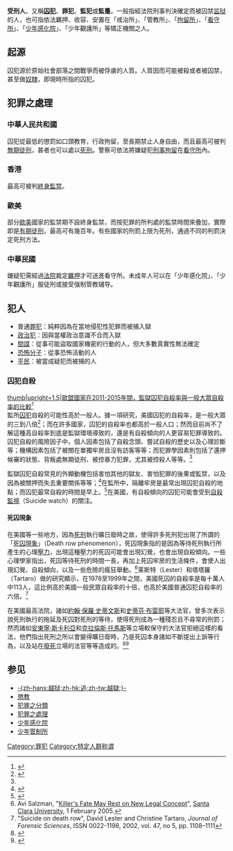 {{article issues|
{{copyedit|time=2010-09-29T03:31:24+00:00}}
{{disputed|time=2010-09-29T03:31:24+00:00}}

}}
{{merge|囚犯}}
{{legal}}
'''受刑人'''，又稱'''[[囚犯|囚犯]]'''、'''罪犯'''、'''監犯'''或'''監躉'''，一般指經法院刑事判決確定而被囚禁[[监狱|监狱]]的人，也可指依法羈押、收容、安置在「戒治所」、「管教所」、「[[拘留所|拘留所]]」、「[[看守所|看守所]]」、「[[少年感化院|少年感化院]]」、「少年觀護所」等矯正機關之人。

==起源==
囚犯源於原始社會部落之間戰爭而被俘虜的人質。人質因而可能被殺或者被囚禁，甚至做[[奴隸|奴隸]]，即現時所指的囚犯。

==犯罪之處理==
=== 中華人民共和國 ===
囚犯從最低的懲罰如口頭教育，行政拘留，至長期禁止人身自由，而且最高可被判[[無期徒刑|無期徒刑]]，甚者也可以處以[[死刑|死刑]]。警察可依法將嫌疑犯[[刑事拘留|刑事拘留]]在[[看守所|看守所]]內。

=== 香港 ===
最高可被判[[終身監禁|終身監禁]]。

=== 歐美 ===
部分[[歐美|歐美]]國家的監禁期不設終身監禁，而按犯罪的所判處的監禁時間來疊加，實際即是[[有期徒刑|有期徒刑]]，最高可有幾百年。有些國家的刑罰上限为死刑，通過不同的判罰決定死刑方法。

=== 中華民國 ===
嫌疑犯需經過[[法院|法院]]裁定[[羈押|羈押]]才可送進看守所。未成年人可以在「少年感化院」、「少年觀護所」服徒刑或接受强制管教辅导。

== 犯人 ==
*普通[[罪犯|罪犯]]：純粹因為在當地侵犯性犯罪而被捕入獄
*[[政治犯|政治犯]]：因與當權政治意識不合而入獄
*[[間諜|間諜]]：從事可能盜取國家機密的行動的人，但大多數真實性無法確定
*[[恐怖分子|恐怖分子]]：從事恐怖活動的人
*[[平民|平民]]：被當成疑犯而被捕的人

===囚犯自殺===
[[File:Suicides in prison compared to the general population (Europe, 2011-2015).svg|thumb|upright=1.5|歐盟國家在2011-2015年間，監獄囚犯自殺率與一般大眾自殺率的比較<ref name=EDJNet>{{cite news |last1=Ferrari |first1=Lorenzo |title=Why are there relatively fewer suicides in prison in the Balkans than elsewhere in Europe? |url=https://www.europeandatajournalism.eu/News/Data-news/Why-are-there-relatively-fewer-suicides-in-prison-in-the-Balkans-than-elsewhere-in-Europe |access-date=22 August 2018 |work=OBC Transeuropa/EDJNet |date=14 May 2018 |archive-date=2021-06-02 |archive-url=https://web.archive.org/web/20210602235437/https://www.europeandatajournalism.eu/News/Data-news/Why-are-there-relatively-fewer-suicides-in-prison-in-the-Balkans-than-elsewhere-in-Europe |dead-url=no }}</ref>
<br />{{legend|#73358d|一般大眾中每年每十萬人的自殺率}}{{legend|#9fcb4c|監所囚犯中每年每十萬人的自殺率}}]]
監所[[囚犯|囚犯]]自殺的可能性高於一般人。據一項研究，美國囚犯的自殺率，是一般大眾的三到八倍<ref name="Risk factors for suicide in prisons: a systematic review and meta-analysis">{{cite journal |author1=Shaoling Zhong, MBBS, Morwenna Senior, MBBS |coauthors=Rongqin Yu, PhD, Amanda Perry, PhD, Prof Keith Hawton, FMedSci Prof, Jenny Shaw, PhD et al. |title=Risk factors for suicide in prisons: a systematic review and meta-analysis |journal=The Lancet |date=2021-02-09 |volume=6 |issue=3 |pages=164-174 |doi=10.1016/S2468-2667(20)30233-4 |url=https://www.thelancet.com/journals/lanpub/article/PIIS2468-2667(20)30233-4/fulltext |accessdate=2021-05-31 |archive-date=2022-04-10 |archive-url=https://web.archive.org/web/20220410061833/https://www.thelancet.com/journals/lanpub/article/PIIS2468-2667%2820%2930233-4/fulltext |dead-url=no }}</ref>；而在許多國家，囚犯的自殺率也都高於一般人口；然而目前尚不了解這種高自殺率到底是監獄環境導致的，還是有自殺傾向的人更容易犯罪導致的。囚犯自殺的風險因子中，個人因素包括了自殺念頭、嘗試自殺的歷史以及心理診斷等；機構因素包括了被關在單獨牢房且沒有訪客等等；而犯罪學因素則包括了還押候審的狀態、背叛處無期徒刑、被控暴力犯罪，尤其被控殺人等等。<ref name="Risk factors for suicide in prisons: a systematic review and meta-analysis" />

監獄囚犯自殺常見的外顯動機包括害怕其他的獄友、害怕犯罪的後果或監禁，以及因為被關押而失去重要關係等等；<ref name=Liebling>{{cite journal|title=Prison Suicide and Prisoner Coping|author=Alison Liebling|journal=Crime and Justice|volume=26|number=Prisons|year=1999|pages=283–359|publisher=The University of Chicago Press|jstor=1147688|author-link=Alison Liebling|doi=10.1086/449299}}</ref>在監所中，隔離牢房是最常出現囚犯自殺的地點；而囚犯最常自殺的時間是早上。<ref>{{Cite web |url=http://www.bop.gov/news/PDFs/sum89.pdf |title=Archived copy |access-date=13 June 2010 |archive-url=https://web.archive.org/web/20101202233827/http://www.bop.gov/news/PDFs/sum89.pdf |archive-date=2010-12-02 |url-status=yes }}</ref>在美國，有自殺傾向的囚犯可能會受到[[自殺監視|自殺監視]]（Suicide watch）的關注。

====死囚現象====
在美國等一些地方，因為[[死刑|死刑]]執行曠日廢時之故，使得許多死刑犯出現了所謂的「[[死囚現象|死囚現象]]」（Death row phenomenon），死囚現象指的是因為等待死刑執行所產生的心理[[壓力_(醫學)|壓力]]，出現這種壓力的死囚可能會出現幻覺，也會出現自殺傾向。一些心理學家指出，死囚等待死刑的時間一長，再加上死囚牢房的生活條件，會使人出現幻覺、自殺傾向，以及一些危險的瘋狂舉動。<ref name="Ross">Avi Salzman, "[https://archive.today/20120805142101/http://www.scu.edu/news/rossdeathpenalty.cfm Killer's Fate May Rest on New Legal Concept]", [[Santa_Clara_University|Santa Clara University]], 1 February 2005.</ref>莱斯特（Lester）和塔塔羅（Tartaro）做的研究顯示，在1978至1999年之間，美國死囚的自殺率是每十萬人中113人，這比例高於美國一般民眾自殺率的十倍，也高於美國普通囚犯自殺率的六倍。<ref>"Suicide on death row", David Lester and Christine Tartaro, ''Journal of Forensic Sciences'', ISSN 0022-1198, 2002, vol. 47, no 5, pp. 1108–1111</ref>

在美國最高法院，諸如[[約翰·保羅·史蒂文斯|約翰·保羅·史蒂文斯]]和[[史蒂芬·布雷耶|史蒂芬·布雷耶]]等大法官，曾多次表示說死刑執行的拖延及死囚對死刑的等待，使得死刑成為一種殘忍且不尋常的刑罰；然而諸如[[安東寧·斯卡利亞|安東寧·斯卡利亞]]和[[克拉倫斯·托馬斯|克拉倫斯·托馬斯]]等立場較保守的大法官拒絕這樣的看法，他們指出死刑之所以會變得曠日廢時，乃是死囚本身諸如不斷提出上訴等行為，以及站在[[廢死|廢死]]立場的法官等等造成的。<ref>{{cite web |title=BAZE et al. v. REES, COMMISSIONER, KENTUCKY DEPARTMENT OF CORRECTIONS, et al. |url=https://www.law.cornell.edu/supct/html/07-5439.ZS.html |publisher=law.cornell.edu |accessdate=July 25, 2017 |archive-date=2021-03-08 |archive-url=https://web.archive.org/web/20210308164122/https://www.law.cornell.edu/supct/html/07-5439.ZS.html |dead-url=no }}</ref><ref>{{cite web |title=GLOSSIP et al. v. GROSS et al. |url=https://www.law.cornell.edu/supremecourt/text/14-7955 |publisher=law.cornell.edu |accessdate=July 25, 2017 |archive-date=2021-01-25 |archive-url=https://web.archive.org/web/20210125220349/https://www.law.cornell.edu/supremecourt/text/14-7955 |dead-url=no }}</ref>

==参见==
*[[越狱|-{zh-hans:越狱;zh-hk:逃;zh-tw:越獄;}-]]
*[[懲教|懲教]]
*[[犯罪#犯罪之分類|犯罪之分類]]
*[[犯罪#犯罪之處理|犯罪之處理]]
*[[少年感化院|少年感化院]]
*[[少年管制所|少年管制所]]

[[Category:罪犯|Category:罪犯]]
[[Category:特定人群称谓|Category:特定人群称谓]]